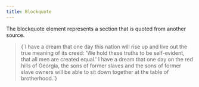 ```yaml
---
title: Blockquote
---
```


The blockquote element represents a section that is quoted from another source.

<Example>
  <Blockquote>
    {`I have a dream that one day this nation will rise up and live out the true meaning of its creed:
    'We hold these truths to be self-evident, that all men are created equal.' I have a dream that
    one day on the red hills of Georgia, the sons of former slaves and the sons of former slave
    owners will be able to sit down together at the table of brotherhood.`}
  </Blockquote>
</Example>
